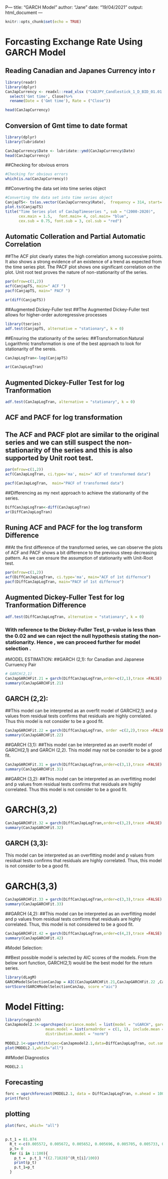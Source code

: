 P---
title: "GARCH Model"
author: "Jane"
date: "19/04/2021"
output: html_document
---

```r
knitr::opts_chunk$set(echo = TRUE)
```


# Forcasting Exchange Rate Using GARCH Model



## Reading Canadian and Japanes Currency into r
```r
library(readr)
library(dplyr)
CanJapCurrency <- readxl::read_xlsx ("CADJPY_Candlestick_1_D_BID_01.01.2000-31.12.2020.xlsx")%>%
  select('Gmt time', Close)%>%
  rename(Date = ('Gmt time'), Rate = ("Close"))

head(CanJapCurrency)
```


## Conversion of Gmt time to date format
```r
library(dplyr)
library(lubridate)

CanJapCurrency$Date <- lubridate::ymd(CanJapCurrency$Date)
head(CanJapCurrency)

```



##Checking for obvious errors
```r
#Checking for obvious errors
which(is.na(CanJapCurrency))

```

##Converting the data set into time series object

```r
#Converting the data set into time series object
CanjapTS<- ts(as.vector(CanJapCurrency$Rate),  frequency = 314, start= c(2000,01,03))
plot.ts(CanjapTS)
title("Time Series plot of CanJapTimeseries ", sub = "(2000-2020)",
      cex.main = 1.5,   font.main= 4, col.main= "blue",
      cex.sub = 0.75, font.sub = 3, col.sub = "red")
```


## Automatic Colleration and Partial Automatic Correlation
##The ACF plot clearly states the high correlation among successive points. It also shows a strong evidence of an existence of a trend as expected from the time series plot. The PACF plot shows one significant correlation on the plot. Unit root test proves the nature of non-stationarity of the series.


```r

par(mfrow=c(1,2))
acf(CanjapTS, main=" ACF ")
pacf(CanjapTS, main=" PACF ")
```



```r
ar(diff(CanjapTS))
```



##Augmented Dickey-Fuller test
##The Augmented Dickey-Fuller test allows for higher-order autoregressive processes 

```r
library(tseries)
adf.test(CanjapTS, alternative = "stationary", k = 0)
```

##Ensuring the stationarity of the series:
##Transformation:Natural Logarithmic transformation is one of the best approach to look for stationarity of the sereis.


```r


CanJapLogTran<-log(CanjapTS)

ar(CanJapLogTran)
```


## Augmented Dickey-Fuller Test for log Tranformation

```r
adf.test(CanJapLogTran, alternative = "stationary", k = 0)
```


## ACF and PACF for log transformation
## The ACF and PACF plot are similar to the original series and we can still suspect the non-stationarity of the series and this is also supported by Unit root test.
```r


par(mfrow=c(1,2))
acf(CanJapLogTran, ci.type='ma', main=" ACF of transformed data")

pacf(CanJapLogTran,  main="PACF of transformed data")

```


##Differencing as my next approach to achieve the stationarity of the series.


```r
DiffCanJapLogTran<-diff(CanJapLogTran) 
ar(DiffCanJapLogTran)
```


## Runing ACF and PACF for the log transform Difference

##At the first difference of the transformed series, we can observe the plots of ACF and PACF shows a bit difference to the previous steep decreasing pattern. As we can ensure the assumption of stationarity with Unit-Root test.

```r


par(mfrow=c(1,2))
acf(DiffCanJapLogTran, ci.type='ma', main="ACF of 1st differnce")
pacf(DiffCanJapLogTran, main="PACF of 1st differnce")
```


## Augmented Dickey-Fuller Test for log Tranformation Difference

```r
adf.test(DiffCanJapLogTran, alternative = "stationary", k = 0)
```
### With reference to the Dickey-Fuller Test, p-value is less than the 0.02 and we can reject the null hypothesis stating the non-stationarity. Hence , we can proceed further for model selection .


#MODEL ESTIMATION:
##GARCH (2,1): for Canadian and Japanese Curruency Pair


```r


# GARCH(2,1)
CanJapGARCHFit.21 = garch(DiffCanJapLogTran,order=c(2,1),trace =FALSE)
summary(CanJapGARCHFit.21)
```



## GARCH (2,2):
##This model can be interpreted as an overfit model of GARCH(2,1) and p values from residual tests confirms that residuals are highly correlated. Thus this model is not consider to be a good fit.

```r


CanJapGARCHFit.22 = garch(DiffCanJapLogTran, order =c(2,2),trace =FALSE)
summary(CanJapGARCHFit.22)
```


##GARCH (3,1):
##This model can be interpreted as an overfit model of GARCH(2,1) and GARCH (2,2). This model may not be consider to be a good fit.



```r

CanJapGARCHFit.31 = garch(DiffCanJapLogTran,order=c(3,1),trace =FALSE)
summary(CanJapGARCHFit.31)
```


##GARCH (3,2):
##This model can be interpreted as an overfitting model and p values from residual tests confirms that residuals are highly correlated. Thus this model is not consider to be a good fit.

# GARCH(3,2) 

```r
CanJapGARCHFit.32 = garch(DiffCanJapLogTran,order=c(3,2),trace =FALSE)
summary(CanJapGARCHFit.32)
```


## GARCH (3,3):
This model can be interpreted as an overfitting model and p values from residual tests confirms that residuals are highly correlated. Thus, this model is not consider to be a good fit.

# GARCH(3,3)

```r

CanJapGARCHFit.33 = garch(DiffCanJapLogTran,order=c(3,3),trace =FALSE)
summary(CanJapGARCHFit.33)
```


##GARCH (4,2):
##This model can be interpreted as an overfitting model and p values from residual tests confirms that residuals are highly correlated. Thus, this model is not considered to be a good fit.



```r

CanJapGARCHFit.42 = garch(DiffCanJapLogTran,order=c(4,2),trace =FALSE)
summary(CanJapGARCHFit.42)
```


#Model Selection:

##Best possible model is selected by AIC scores of the models. From the below sort function, GARCH(2,1) would be the best model for the return series.

```r
library(dLagM)
GARCHModelSelectionCanJap = AIC(CanJapGARCHFit.21,CanJapGARCHFit.22 ,CanJapGARCHFit.31,CanJapGARCHFit.32,CanJapGARCHFit.33, CanJapGARCHFit.42)
sortScore(GARCHModelSelectionCanJap, score ="aic")
```


# Model Fitting:

```r
library(rugarch)
CanJapmodel2.1<-ugarchspec(variance.model = list(model = "sGARCH", garchOrder = c(2, 2)), 
                  mean.model = list(armaOrder = c(1, 1), include.mean = TRUE), 
                  distribution.model = "norm")
                  
MODEL2.1<-ugarchfit(spec=CanJapmodel2.1,data=DiffCanJapLogTran, out.sample = 100)
plot(MODEL2.1,which="all")
```

##Model Diagnostics

```r
MODEL2.1
```


## Forecasting

```r
forc = ugarchforecast(MODEL2.1, data = DiffCanJapLogTran, n.ahead = 100, n.roll =10)
print(forc)
```


## plotting

```r
plot(forc, which= "all")
```
##
```r
p.t_1 = 81.074
  R_t <-c(0.005572, 0.005672, 0.005652, 0.005696, 0.005705, 0.005733, 0.005750, 0.005772, 0.005792, 0.005812, 0.005832, 0.005851, 0.005871, 0.005890, 0.005909, 0.005927, 0.005946, 0.005964, 0.005982, 0.006000, 0.006018, 0.006036, 0.006053, 0.006070, 0.006087, 0.006104, 0.006120, 0.006137, 0.006153, 0.006169, 0.006185, 0.006201, 0.006216, 0.006232, 0.006247, 0.006262, 0.006277, 0.006292, 0.006307, 0.006321, 0.006335, 0.006350, 0.006364, 0.006378, 0.006391, 0.006405, 0.006418, 0.006432, 0.006445, 0.006458, 0.006471, 0.006484, 0.006497, 0.006509, 0.006522, 0.006534, 0.006546, 0.006558, 0.006570, 0.006582, 0.006594, 0.006606, 0.006617, 0.006629, 0.006640, 0.006651, 0.006662, 0.006673, 0.006684, 0.006695, 0.006705, 0.006716, 0.006726, 0.006737, 0.006747, 0.006757, 0.006767, 0.006777, 0.006787, 0.006797, 0.006807, 0.006816, 0.006826, 0.006835, 0.006845, 0.006854, 0.006863, 0.006872, 0.006881, 0.006890, 0.006899, 0.006908, 0.006916, 0.006925, 0.006934, 0.006942, 0.006950, 0.006959, 0.006967, 0.006975)
  p_t= 0 
  for (i in 1:100){
    p_t =  p.t_1 *((2.71828)^(R_t[i]/100))
    print(p_t)
    p.t_1=p_t
  }
  
```





































